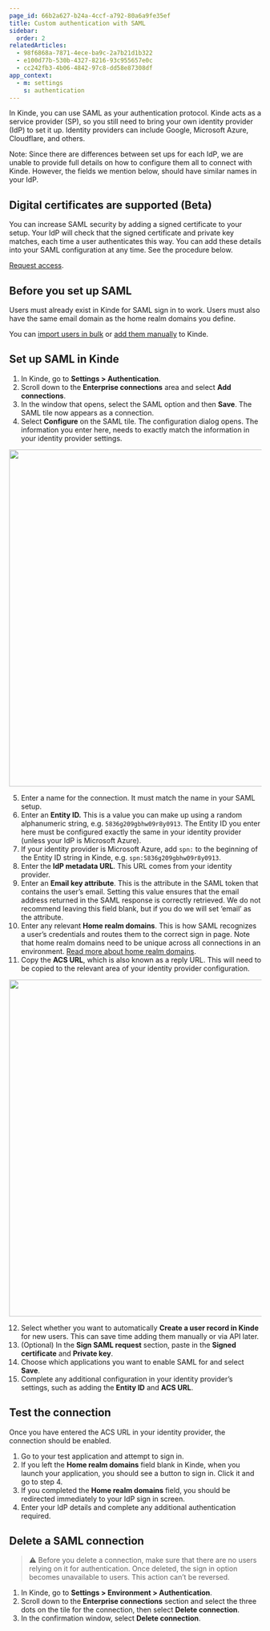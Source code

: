 ```yaml
---
page_id: 66b2a627-b24a-4ccf-a792-80a6a9fe35ef
title: Custom authentication with SAML
sidebar:
  order: 2
relatedArticles:
  - 98f6868a-7871-4ece-ba9c-2a7b21d1b322
  - e100d77b-530b-4327-8216-93c955657e0c
  - cc242fb3-4b06-4842-97c8-dd58e87308df
app_context:
  - m: settings
    s: authentication
---
```


In Kinde, you can use SAML as your authentication protocol. Kinde acts as a service provider (SP), so you still need to bring your own identity provider (IdP) to set it up. Identity providers can include Google, Microsoft Azure, Cloudflare, and others.

Note: Since there are differences between set ups for each IdP, we are unable to provide full details on how to configure them all to connect with Kinde. However, the fields we mention below, should have similar names in your IdP.

## Digital certificates are supported (Beta)

You can increase SAML security by adding a signed certificate to your setup. Your IdP will check that the signed certificate and private key matches, each time a user authenticates this way. You can add these details into your SAML configuration at any time. See the procedure below.

[Request access](https://kinde-21631392.hs-sites.com/en-au/beta-feature-interest).

## Before you set up SAML

Users must already exist in Kinde for SAML sign in to work. Users must also have the same email domain as the home realm domains you define.

You can [import users in bulk](/manage-users/add-and-edit/import-users-in-bulk/) or [add them manually](/manage-users/add-and-edit/add-and-edit-users/) to Kinde.

## Set up SAML in Kinde

1. In Kinde, go to **Settings > Authentication**.
2. Scroll down to the **Enterprise connections** area and select **Add connections**.
3. In the window that opens, select the SAML option and then **Save**. The SAML tile now appears as a connection.
4. Select **Configure** on the SAML tile. The configuration dialog opens. The information you enter here, needs to exactly match the information in your identity provider settings.

<img
  src="https://imagedelivery.net/skPPZTHzSlcslvHjesZQcQ/1692de3f-366d-41fe-24b8-5b85f4602600/public"
  alt=""
  width="672px"
  height="auto"
  fetchpriority="low"
  loading="lazy"
  decoding="async"
/>

5. Enter a name for the connection. It must match the name in your SAML setup.
6. Enter an **Entity ID.** This is a value you can make up using a random alphanumeric string, e.g. `5836g209gbhw09r8y0913`. The Entity ID you enter here must be configured exactly the same in your identity provider (unless your IdP is Microsoft Azure).
7. If your identity provider is Microsoft Azure, add `spn:` to the beginning of the Entity ID string in Kinde, e.g. `spn:5836g209gbhw09r8y0913`.
8. Enter the **IdP metadata URL**. This URL comes from your identity provider.
9. Enter an **Email key attribute**. This is the attribute in the SAML token that contains the user’s email. Setting this value ensures that the email address returned in the SAML response is correctly retrieved. We do not recommend leaving this field blank, but if you do we will set ‘email’ as the attribute.
10. Enter any relevant **Home realm domains**. This is how SAML recognizes a user’s credentials and routes them to the correct sign in page. Note that home realm domains need to be unique across all connections in an environment. [Read more about home realm domains](/authenticate/enterprise-connections/home-realm-discovery/).
11. Copy the **ACS URL**, which is also known as a reply URL. This will need to be copied to the relevant area of your identity provider configuration.

<img
  src="https://imagedelivery.net/skPPZTHzSlcslvHjesZQcQ/96a64401-60df-409d-df80-ffeb3d2a7900/public"
  alt=""
  width="672px"
  height="auto"
  fetchpriority="low"
  loading="lazy"
  decoding="async"
/>

12. Select whether you want to automatically **Create a user record in Kinde** for new users. This can save time adding them manually or via API later.
13. (Optional) In the **Sign SAML request** section, paste in the **Signed certificate** and **Private key**.
14. Choose which applications you want to enable SAML for and select **Save**.
15. Complete any additional configuration in your identity provider’s settings, such as adding the **Entity ID** and **ACS URL**.

## Test the connection

Once you have entered the ACS URL in your identity provider, the connection should be enabled.

1. Go to your test application and attempt to sign in.
2. If you left the **Home realm domains** field blank in Kinde, when you launch your application, you should see a button to sign in. Click it and go to step 4.
3. If you completed the **Home realm domains** field, you should be redirected immediately to your IdP sign in screen.
4. Enter your IdP details and complete any additional authentication required.

## Delete a SAML connection

> ⚠️ Before you delete a connection, make sure that there are no users relying on it for authentication. Once deleted, the sign in option becomes unavailable to users. This action can’t be reversed.

1. In Kinde, go to **Settings > Environment > Authentication**.
2. Scroll down to the **Enterprise connections** section and select the three dots on the tile for the connection, then select **Delete connection**.
3. In the confirmation window, select **Delete connection**.

